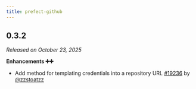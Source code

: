 ```yaml
---
title: prefect-github
---
```


## 0.3.2

_Released on October 23, 2025_

**Enhancements ➕➕**

- Add method for templating credentials into a repository URL [#19236](https://github.com/PrefectHQ/prefect/pull/19236) by [@zzstoatzz](https://github.com/zzstoatzz)

